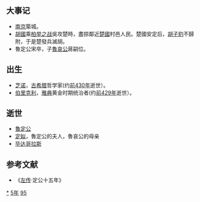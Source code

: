{{yearTOC|-495|[[周敬王|周敬王]]二十五年 [[魯定公|魯定公]]十五年 [[齊景公|齊景公]]五十三年 [[晉定公|晉定公]]十七年 [[秦惠公|秦惠公]]六年 [[楚昭王|楚昭王]]二十一年 [[宋景公|宋景公]]二十二年 [[卫灵公|卫灵公]]四十年 [[陳湣公|陳湣公]]七年 [[蔡昭侯|蔡昭侯]]二十四年 [[曹伯阳|曹伯阳]]七年 [[郑声公|郑声公]]六年 [[燕简公|燕简公]]十年 [[吴王夫差|吴王夫差]]元年 越王[[勾踐|勾踐]]二年 [[杞僖公|杞僖公]]十一年}}
== 大事记 ==
* [[南京|南京]]築城。
* [[胡國|胡國]]乘[[柏举之战|柏举之战]]吳攻楚時，盡掠鄰近[[楚國|楚國]]村邑人民。楚國安定后，[[胡子豹|胡子豹]]不歸附，于是楚發兵滅胡。
* 魯定公宋卒，子[[魯哀公|魯哀公]]蔣嗣位。 

== 出生 ==
* [[埃利亞的芝諾|芝诺]]，[[古希腊|古希腊]]哲学家(约[[前430年|前430年]]逝世）。
* [[伯里克利|伯里克利]]，[[雅典|雅典]]黄金时期统治者(约[[前429年|前429年]]逝世）。

== 逝世 ==
* [[魯定公|魯定公]]
* [[定姒_(魯定公)|定姒]]，魯定公的夫人，魯哀公的母亲
* [[毕达哥拉斯|毕达哥拉斯]]

== 参考文献 ==
*《[[左传|左传]]·定公十五年》

{{Wikisource year mention}}

[[Category:前495年|*]]
[[Category:前490年代|5年]]
[[Category:前5世纪各年|95]]